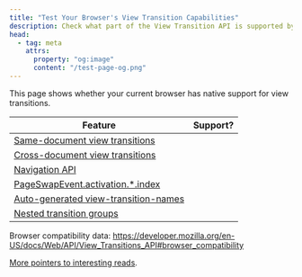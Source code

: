```yaml
---
title: "Test Your Browser's View Transition Capabilities"
description: Check what part of the View Transition API is supported by your browser
head:
  - tag: meta
    attrs:
      property: "og:image"
      content: "/test-page-og.png"
---
```



<TestPage />

This page shows whether your current browser has native support for view transitions.

| Feature                                                                                                       | Support?          |
| ------------------------------------------------------------------------------------------------------------- | ----------------- |
| [Same-document view transitions](https://drafts.csswg.org/css-view-transitions-1)                             | <span id="sdvt"/> |
| [Cross-document view transitions](https://drafts.csswg.org/css-view-transitions-2)                            | <span id="cdvt"/> |
| [Navigation API](https://developer.mozilla.org/en-US/docs/Web/API/Navigation_API)                             | <span id="nav"/>  |
| [PageSwapEvent.activation.\*.index](https://drafts.csswg.org/css-view-transitions-2/#old-doc-event)           | <span id="idx"/>  |
| [Auto-generated view-transition-names](https://drafts.csswg.org/css-view-transitions-2/#additions-to-vt-name) | <span id="vtna"/> |
| [Nested transition groups](https://drafts.csswg.org/css-view-transitions-2/#view-transition-group-prop)       | <span id="vtg"/>  |

Browser compatibility data: https://developer.mozilla.org/en-US/docs/Web/API/View_Transitions_API#browser_compatibility

[More pointers to interesting reads](/basics/api/#references).

<style>{`
	#sdvt,
	#cdvt,
	#nav,
	#svt,
	#rvt,
	#vtna,
	#vtg,
	#idx {
		&::before {
			content: 'Not supported';
		}
	}

	:root[sdvt] #sdvt,
	:root[cdvt] #cdvt,
	:root[nav] #nav,
	:root[svt] #svt,
	:root[rvt] #rvt,
	:root[vtg] #vtg,
	:root[vtna] #vtna,
	:root[idx] #idx
	 {
		&::before {
			content: 'Supported';
			background-color: lightgreen;
			color: black;
			display: inline-block;
			margin: auto;
			padding: 0.5ex 1ex;
			width: 100%;
		}
	}
`}</style>
